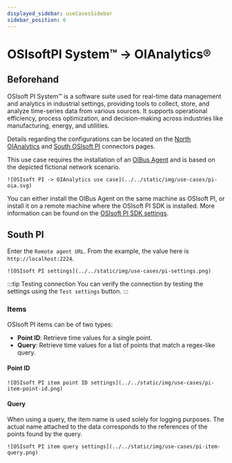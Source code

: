 ```yaml
---
displayed_sidebar: useCasesSidebar
sidebar_position: 6
---
```



# OSIsoftPI System™ → OIAnalytics®
## Beforehand
OSIsoft PI System™ is a software suite used for real-time data management and analytics in industrial settings, providing
tools to collect, store, and analyze time-series data from various sources. It supports operational efficiency, process
optimization, and decision-making across industries like manufacturing, energy, and utilities.

Details regarding the configurations can be located on the [North OIAnalytics](../guide/north-connectors/oianalytics)
and [South OSIsoft PI](../guide/south-connectors/osisoft-pi) connectors pages.

This use case requires the installation of an [OIBus Agent](../guide/oibus-agent/installation) and is based on the
depicted fictional network scenario.

<div style={{ textAlign: 'center' }}>
  <div>

    ![OSIsoft PI -> OIAnalytics use case](../../static/img/use-cases/pi-oia.svg)

  </div>
</div>

You can either install the OIBus Agent on the same machine as OSIsoft PI, or install it on a remote machine where the
OSIsoft PI SDK is installed. More information can be found on the [OSIsoft PI SDK settings](../guide/south-connectors/osisoft-pi#osisoft-pi-sdk-configuration).

## South PI
Enter the `Remote agent URL`. From the example, the value here is `http://localhost:2224`.

<div style={{ textAlign: 'center' }}>
  <div>

    ![OSIsoft PI settings](../../static/img/use-cases/pi-settings.png)

  </div>
</div>

:::tip Testing connection
You can verify the connection by testing the settings using the `Test settings` button.
:::

### Items
OSIsoft PI items can be of two types:
- **Point ID**: Retrieve time values for a single point.
- **Query**: Retrieve time values for a list of points that match a regex-like query.

#### Point ID
<div style={{ textAlign: 'center' }}>
  <div>

    ![OSIsoft PI item point ID settings](../../static/img/use-cases/pi-item-point-id.png)

  </div>
</div>

#### Query
When using a query, the item name is used solely for logging purposes. The actual name attached to the data corresponds
to the references of the points found by the query.

<div style={{ textAlign: 'center' }}>
  <div>

    ![OSIsoft PI item query settings](../../static/img/use-cases/pi-item-query.png)

  </div>
</div>

<NorthOIAnalytics></NorthOIAnalytics>